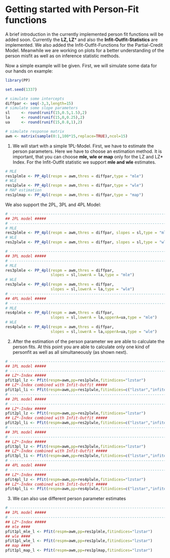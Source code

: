 <!--
%\VignetteEngine{knitr::knitr}
%\VignetteIndexEntry{Getting started with Personfit in PP}
-->
# Getting started with Person-Fit functions

A brief introduction in the currently implemented person fit functions will be added soon. Currently the **LZ, LZ*** and also the **Infit-Outfit-Statistics** are implemented. We also added the Infit-Outfit-Functions for the Partial-Credit Model. Meanwhile we are working on plots for a better understanding of the person misfit as well as on inference statistic methods.

Now a simple example will be given.
First, we will simulate some data for our hands on example:
```r
library(PP)

set.seed(1337)

# simulate some intercepts
diffpar <- seq(-3,3,length=15)
# simulate some slope parameters
sl     <- round(runif(15,0.5,1.5),2)
la     <- round(runif(15,0,0.25),2)
ua     <- round(runif(15,0.8,1),2)

# simulate response matrix
awm <- matrix(sample(0:1,100*15,replace=TRUE),ncol=15)
```

1. We will start with a simple 1PL-Model. First, we have to estimate the person parameters. Here we have to choose an estimation method. It is important, that you can choose **mle, wle or map** only for the LZ and LZ* Index. For the Infit-Outfit statistic we support **mle and wle** estimates.

```r
# MLE
res1plmle <- PP_4pl(respm = awm,thres = diffpar,type = "mle")
# WLE
res1plwle <- PP_4pl(respm = awm,thres = diffpar,type = "wle")
# MAP estimation
res1plmap <- PP_4pl(respm = awm,thres = diffpar,type = "map")
```

We also support the 2PL, 3PL and 4PL Model:
```r

# ------------------------------------------------------------------------
## 2PL model ##### 
# ------------------------------------------------------------------------
# MLE
res2plmle <- PP_4pl(respm = awm,thres = diffpar, slopes = sl,type = "mle")
# WLE
res2plwle <- PP_4pl(respm = awm,thres = diffpar, slopes = sl,type = "wle")

# ------------------------------------------------------------------------
## 3PL model ##### 
# ------------------------------------------------------------------------
# MLE
res3plmle <- PP_4pl(respm = awm,thres = diffpar,
                    slopes = sl,lowerA = la,type = "mle")
# WLE
res3plwle <- PP_4pl(respm = awm,thres = diffpar,
                    slopes = sl,lowerA = la,type = "wle")
# ------------------------------------------------------------------------
## 4PL model ##### 
# ------------------------------------------------------------------------
# MLE
res4plmle <- PP_4pl(respm = awm,thres = diffpar,
                    slopes = sl,lowerA = la,upperA=ua,type = "mle")
# WLE
res4plwle <- PP_4pl(respm = awm,thres = diffpar,
                    slopes = sl,lowerA = la,upperA=ua,type = "wle")
```

2. After the estimation of the person parameter we are able to calculate the person fits. At this point you are able to calculate only one kind of personfit as well as all simultaneously (as shown next).

```r

# ------------------------------------------------------------------------
## 1PL model ##### 
# ------------------------------------------------------------------------
## LZ*-Index ##### 
pfit1pl_lz <- Pfit(respm=awm,pp=res1plwle,fitindices="lzstar")
## LZ*-Index combined with Infit-Outfit ##### 
pfit1pl_li <- Pfit(respm=awm,pp=res1plwle,fitindices=c("lzstar","infitoutfit"))
# ------------------------------------------------------------------------
## 2PL model ##### 
# ------------------------------------------------------------------------
## LZ*-Index ##### 
pfit2pl_lz <- Pfit(respm=awm,pp=res2plwle,fitindices="lzstar")
## LZ*-Index combined with Infit-Outfit ##### 
pfit2pl_li <- Pfit(respm=awm,pp=res2plwle,fitindices=c("lzstar","infitoutfit"))
# ------------------------------------------------------------------------
## 3PL model ##### 
# ------------------------------------------------------------------------
## LZ*-Index ##### 
pfit3pl_lz <- Pfit(respm=awm,pp=res3plwle,fitindices="lzstar")
## LZ*-Index combined with Infit-Outfit ##### 
pfit3pl_li <- Pfit(respm=awm,pp=res3plwle,fitindices=c("lzstar","infitoutfit"))
# ------------------------------------------------------------------------
## 4PL model ##### 
# ------------------------------------------------------------------------
## LZ*-Index ##### 
pfit4pl_lz <- Pfit(respm=awm,pp=res4plwle,fitindices="lzstar")
## LZ*-Index combined with Infit-Outfit ##### 
pfit4pl_li <- Pfit(respm=awm,pp=res4plwle,fitindices=c("lzstar","infitoutfit"))
```

3. We can also use different person parameter estimates
```r
# ------------------------------------------------------------------------
## 1PL model ##### 
# ------------------------------------------------------------------------
## LZ*-Index ##### 
## mle ####
pfit1pl_mle_l <- Pfit(respm=awm,pp=res1plmle,fitindices="lzstar")
## wle ####
pfit1pl_wle_l <- Pfit(respm=awm,pp=res1plwle,fitindices="lzstar")
## map ####
pfit1pl_map_l <- Pfit(respm=awm,pp=res1plmap,fitindices="lzstar")
```
